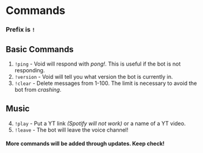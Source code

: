 # Commands

### Prefix is `!`

## Basic Commands

1. `!ping` - Void will respond with _pong!_. This is useful if the bot is not responding.
2. `!version` - Void will tell you what version the bot is currently in.
3. `!clear` - Delete messages from 1-100. The limit is necessary to avoid the bot from _crashing_.

## Music

4. `!play` - Put a YT link _(Spotify will not work)_ or a name of a YT video.
5. `!leave` - The bot will leave the voice channel!


#### More commands will be added through updates. Keep check!